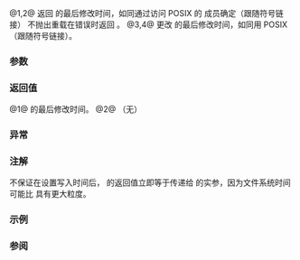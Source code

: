 {{cpp/filesystem/title|last_write_time}}
{{cpp/filesystem/navbar}}
{{dcl begin}}
{{dcl header|filesystem}}
{{dcl|num=1|since=c++17|1=
std::filesystem::file_time_type last_write_time( const std::filesystem::path&amp; p );
}}
{{dcl|num=2|since=c++17|1=
std::filesystem::file_time_type last_write_time( const std::filesystem::path&amp; p,
                                                 std::error_code&amp; ec ) noexcept;
}}
{{dcl|num=3|since=c++17|1=
void last_write_time( const std::filesystem::path&amp; p,
                      std::filesystem::file_time_type new_time );
}}
{{dcl|num=4|since=c++17|1=
void last_write_time( const std::filesystem::path&amp; p,
                      std::filesystem::file_time_type new_time,
                      std::error_code&amp; ec ) noexcept;
}}
{{dcl end}}

@1,2@ 返回 {{c|p}} 的最后修改时间，如同通过访问 POSIX [http://pubs.opengroup.org/onlinepubs/9699919799/functions/stat.html {{tt|stat}}] 的 {{tt|st_mtime}} 成员确定（跟随符号链接）
不抛出重载在错误时返回 {{c|file_time_type::min()}}。
@3,4@ 更改 {{c|p}} 的最后修改时间，如同用 POSIX [http://pubs.opengroup.org/onlinepubs/9699919799/functions/futimens.html {{tt|futimens}}]（跟随符号链接）。

===参数===
{{par begin}}
{{par | p | 要检验或修改的路径}}
{{par | new_time | 新的修改时间}}
{{par | ec | 不抛出重载中报告错误的输出形参 }}
{{par end}}

===返回值===
@1@ {{c|p}} 的最后修改时间。
@2@ （无）

===异常===
{{cpp/filesystem/error_handling|p|throw=1,3/2,4}}

===注解===
不保证在设置写入时间后，{{v|1,2}} 的返回值立即等于传递给 {{v|3,4}} 的实参，因为文件系统时间可能比 {{lc|std::filesystem::file_time_type|filesystem::file_time_type}} 具有更大粒度。

===示例===
{{cpp/filesystem/time_example}}

===参阅===
{{dsc begin}}
{{dsc inc|cpp/filesystem/dsc file_time_type}}
{{dsc inc|cpp/filesystem/directory_entry/dsc last_write_time}}
{{dsc end}}

{{langlinks|en|es|ja|ru}}